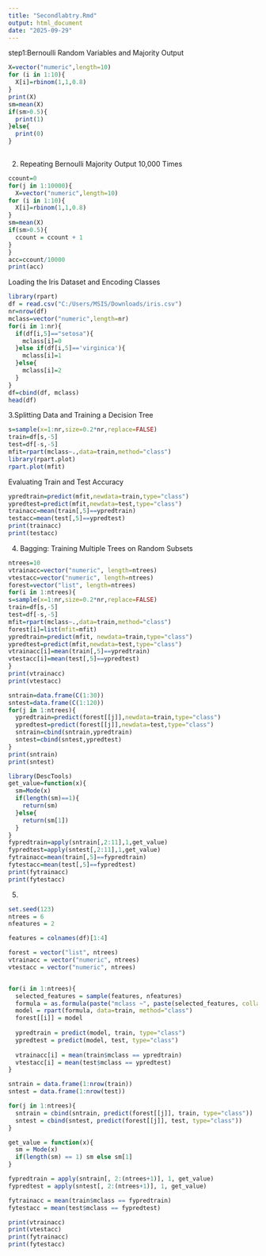 ---
title: "Secondlabtry.Rmd"
output: html_document
date: "2025-09-29"
---
step1:Bernoulli Random Variables and Majority Output
```{r}
X=vector("numeric",length=10)
for (i in 1:10){
  X[i]=rbinom(1,1,0.8)
}
print(X)
sm=mean(X)
if(sm>0.5){
  print(1)
}else{
  print(0)
}
  
```
2. Repeating Bernoulli Majority Output 10,000 Times
```{r}
ccount=0
for(j in 1:10000){
  X=vector("numeric",length=10)
for (i in 1:10){
  X[i]=rbinom(1,1,0.8)
}
sm=mean(X)
if(sm>0.5){
  ccount = ccount + 1
}
}
acc=ccount/10000
print(acc)
```
Loading the Iris Dataset and Encoding Classes
```{r}
library(rpart)
df = read.csv("C:/Users/MSIS/Downloads/iris.csv")
nr=nrow(df)
mclass=vector("numeric",length=nr)
for(i in 1:nr){
  if(df[i,5]=="setosa"){
    mclass[i]=0
  }else if(df[i,5]=='virginica'){
    mclass[i]=1
  }else{
    mclass[i]=2
  }
}
df=cbind(df, mclass)
head(df)
```



3.Splitting Data and Training a Decision Tree
```{r}
s=sample(x=1:nr,size=0.2*nr,replace=FALSE)
train=df[s,-5]
test=df[-s,-5]
mfit=rpart(mclass~.,data=train,method="class")
library(rpart.plot)
rpart.plot(mfit)
```
Evaluating Train and Test Accuracy
```{r}
ypredtrain=predict(mfit,newdata=train,type="class")
ypredtest=predict(mfit,newdata=test,type="class")
trainacc=mean(train[,5]==ypredtrain)
testacc=mean(test[,5]==ypredtest)
print(trainacc)
print(testacc)
```
4. Bagging: Training Multiple Trees on Random Subsets

```{r}
ntrees=10
vtrainacc=vector("numeric", length=ntrees)
vtestacc=vector("numeric", length=ntrees)
forest=vector("list", length=ntrees)
for(i in 1:ntrees){
s=sample(x=1:nr,size=0.2*nr,replace=FALSE)
train=df[s,-5]
test=df[-s,-5]
mfit=rpart(mclass~.,data=train,method="class")
forest[i]=list(mfit=mfit)
ypredtrain=predict(mfit, newdata=train,type="class")
ypredtest=predict(mfit,newdata=test,type="class")
vtrainacc[i]=mean(train[,5]==ypredtrain)
vtestacc[i]=mean(test[,5]==ypredtest)
}
print(vtrainacc)
print(vtestacc)
```


```{r}

sntrain=data.frame(C(1:30))
sntest=data.frame(C(1:120))
for(j in 1:ntrees){
  ypredtrain=predict(forest[[j]],newdata=train,type="class")
  ypredtest=predict(forest[[j]],newdata=test,type="class")
  sntrain=cbind(sntrain,ypredtrain)
  sntest=cbind(sntest,ypredtest)
}
print(sntrain)
print(sntest)
```


```{r}
library(DescTools)
get_value=function(x){
  sm=Mode(x)
  if(length(sm)==1){
    return(sm)
  }else{
    return(sm[1])
  }
}
fypredtrain=apply(sntrain[,2:11],1,get_value)
fypredtest=apply(sntest[,2:11],1,get_value)
fytrainacc=mean(train[,5]==fypredtrain)
fytestacc=mean(test[,5]==fypredtest)
print(fytrainacc)
print(fytestacc)
```


5.
```{r}
set.seed(123)
ntrees = 6
nfeatures = 2

features = colnames(df)[1:4]

forest = vector("list", ntrees)
vtrainacc = vector("numeric", ntrees)
vtestacc = vector("numeric", ntrees)


for(i in 1:ntrees){
  selected_features = sample(features, nfeatures)
  formula = as.formula(paste("mclass ~", paste(selected_features, collapse = "+")))
  model = rpart(formula, data=train, method="class")
  forest[[i]] = model
  
  ypredtrain = predict(model, train, type="class")
  ypredtest = predict(model, test, type="class")
  
  vtrainacc[i] = mean(train$mclass == ypredtrain)
  vtestacc[i] = mean(test$mclass == ypredtest)
}

sntrain = data.frame(1:nrow(train))
sntest = data.frame(1:nrow(test))

for(j in 1:ntrees){
  sntrain = cbind(sntrain, predict(forest[[j]], train, type="class"))
  sntest = cbind(sntest, predict(forest[[j]], test, type="class"))
}

get_value = function(x){
  sm = Mode(x)
  if(length(sm) == 1) sm else sm[1]
}

fypredtrain = apply(sntrain[, 2:(ntrees+1)], 1, get_value)
fypredtest = apply(sntest[, 2:(ntrees+1)], 1, get_value)

fytrainacc = mean(train$mclass == fypredtrain)
fytestacc = mean(test$mclass == fypredtest)

print(vtrainacc)
print(vtestacc)
print(fytrainacc)
print(fytestacc)
```


